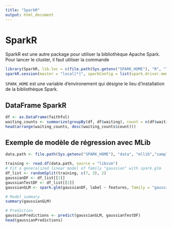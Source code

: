 ```yaml
---
title: "SparkR"
output: html_document
---
```


# SparkR

SparkR est une autre package pour utiliser la bibliothèque Apache Spark. Pour lancer le cluster, il
faut utiliser la commande

```r
library(SparkR, lib.loc = c(file.path(Sys.getenv("SPARK_HOME"), "R", "lib")))
sparkR.session(master = "local[*]", sparkConfig = list(spark.driver.memory = "2g"))
``` 

`SPARK_HOME` est une variable d'environement qui désigne le lieu d'installation de la bibliothèque Spark.

## DataFrame SparkR

```r
df <- as.DataFrame(faithful)
waiting_counts <- summarize(groupBy(df, df$waiting), count = n(df$waiting))
head(arrange(waiting_counts, desc(waiting_counts$count)))
```

## Exemple de modèle de régression avec MLib

```r
data.path <- file.path(Sys.getenv("SPARK_HOME"), "data", "mllib","sample_multiclass_classification_data.txt")

training <- read.df(data.path, source = "libsvm")
# Fit a generalized linear model of family "gaussian" with spark.glm
df_list <- randomSplit(training, c(7, 3), 2)
gaussianDF <- df_list[[1]]
gaussianTestDF <- df_list[[2]]
gaussianGLM <- spark.glm(gaussianDF, label ~ features, family = "gaussian")

# Model summary
summary(gaussianGLM)

# Prediction
gaussianPredictions <- predict(gaussianGLM, gaussianTestDF)
head(gaussianPredictions)
```